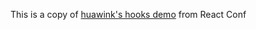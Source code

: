 
<Head>
  <title>mdx-deck</title>
</Head>

This is a copy of [huawink's hooks demo](https://github.com/huahuahuahuahuahua/mdx-deck-slide-decks) from React Conf
